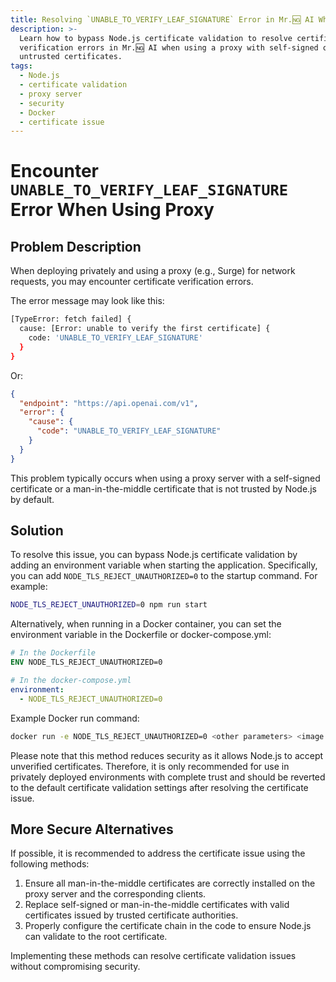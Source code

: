 ```yaml
---
title: Resolving `UNABLE_TO_VERIFY_LEAF_SIGNATURE` Error in Mr.🆖 AI When Using Proxy
description: >-
  Learn how to bypass Node.js certificate validation to resolve certificate
  verification errors in Mr.🆖 AI when using a proxy with self-signed or
  untrusted certificates.
tags:
  - Node.js
  - certificate validation
  - proxy server
  - security
  - Docker
  - certificate issue
---
```


# Encounter `UNABLE_TO_VERIFY_LEAF_SIGNATURE` Error When Using Proxy

## Problem Description

When deploying privately and using a proxy (e.g., Surge) for network requests, you may encounter certificate verification errors.

The error message may look like this:

```bash
[TypeError: fetch failed] {
  cause: [Error: unable to verify the first certificate] {
    code: 'UNABLE_TO_VERIFY_LEAF_SIGNATURE'
  }
}
```

Or:

```json
{
  "endpoint": "https://api.openai.com/v1",
  "error": {
    "cause": {
      "code": "UNABLE_TO_VERIFY_LEAF_SIGNATURE"
    }
  }
}
```

This problem typically occurs when using a proxy server with a self-signed certificate or a man-in-the-middle certificate that is not trusted by Node.js by default.

## Solution

To resolve this issue, you can bypass Node.js certificate validation by adding an environment variable when starting the application. Specifically, you can add `NODE_TLS_REJECT_UNAUTHORIZED=0` to the startup command. For example:

```bash
NODE_TLS_REJECT_UNAUTHORIZED=0 npm run start
```

Alternatively, when running in a Docker container, you can set the environment variable in the Dockerfile or docker-compose.yml:

```dockerfile
# In the Dockerfile
ENV NODE_TLS_REJECT_UNAUTHORIZED=0
```

```yaml
# In the docker-compose.yml
environment:
  - NODE_TLS_REJECT_UNAUTHORIZED=0
```

Example Docker run command:

```bash
docker run -e NODE_TLS_REJECT_UNAUTHORIZED=0 <other parameters> <image name>
```

Please note that this method reduces security as it allows Node.js to accept unverified certificates. Therefore, it is only recommended for use in privately deployed environments with complete trust and should be reverted to the default certificate validation settings after resolving the certificate issue.

## More Secure Alternatives

If possible, it is recommended to address the certificate issue using the following methods:

1. Ensure all man-in-the-middle certificates are correctly installed on the proxy server and the corresponding clients.
2. Replace self-signed or man-in-the-middle certificates with valid certificates issued by trusted certificate authorities.
3. Properly configure the certificate chain in the code to ensure Node.js can validate to the root certificate.

Implementing these methods can resolve certificate validation issues without compromising security.

